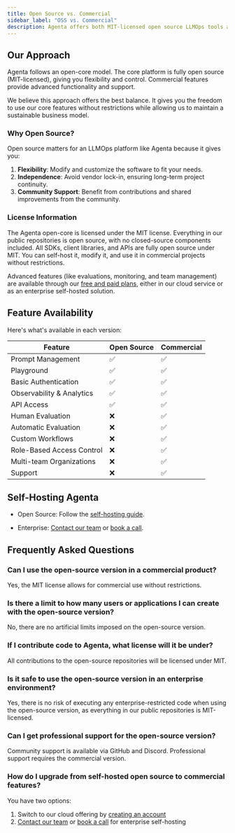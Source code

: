 ```yaml
---
title: Open Source vs. Commercial
sidebar_label: "OSS vs. Commercial"
description: Agenta offers both MIT-licensed open source LLMOps tools and commercial features. Compare self-hosting options, feature availability, and licensing details.
---
```


## Our Approach

Agenta follows an open-core model. The core platform is fully open source (MIT-licensed), giving you flexibility and control. Commercial features provide advanced functionality and support.

We believe this approach offers the best balance. It gives you the freedom to use our core features without restrictions while allowing us to maintain a sustainable business model. 

### Why Open Source?

Open source matters for an LLMOps platform like Agenta because it gives you:

1. **Flexibility**: Modify and customize the software to fit your needs.
2. **Independence**: Avoid vendor lock-in, ensuring long-term project continuity.
3. **Community Support**: Benefit from contributions and shared improvements from the community.

### License Information

The Agenta open-core is licensed under the MIT license. Everything in our public repositories is open source, with no closed-source components included. All SDKs, client libraries, and APIs are fully open source under MIT. You can self-host it, modify it, and use it in commercial projects without restrictions.

Advanced features (like evaluations, monitoring, and team management) are available through our [free and paid plans](https://agenta.ai/pricing), either in our cloud service or as an enterprise self-hosted solution.


## Feature Availability

Here's what's available in each version:

| Feature | Open Source | Commercial |
|---------|------------|------------|
| Prompt Management | ✅ | ✅ |
| Playground | ✅ | ✅ |
| Basic Authentication | ✅ | ✅ |
| Observability & Analytics | ✅ | ✅ |
| API Access | ✅ | ✅ |
| Human Evaluation | ❌ | ✅ |
| Automatic Evaluation | ❌ | ✅ |
| Custom Workflows | ❌ | ✅ |
| Role-Based Access Control | ❌ | ✅ |
| Multi-team Organizations | ❌ | ✅ |
| Support | ❌ | ✅ |

## Self-Hosting Agenta

- Open Source: Follow the [self-hosting guide](/self-host/quick-start).

- Enterprise: [Contact our team](mailto:team@agenta.ai) or [book a call](https://cal.com/mahmoud-mabrouk-ogzgey/demo).

## Frequently Asked Questions

### Can I use the open-source version in a commercial product?
Yes, the MIT license allows for commercial use without restrictions.

### Is there a limit to how many users or applications I can create with the open-source version?
No, there are no artificial limits imposed on the open-source version.

### If I contribute code to Agenta, what license will it be under?
All contributions to the open-source repositories will be licensed under MIT.

### Is it safe to use the open-source version in an enterprise environment?
Yes, there is no risk of executing any enterprise-restricted code when using the open-source version, as everything in our public repositories is MIT-licensed.

### Can I get professional support for the open-source version?
Community support is available via GitHub and Discord. Professional support requires the commercial version.

### How do I upgrade from self-hosted open source to commercial features?
You have two options:
1. Switch to our cloud offering by [creating an account](https://app.agenta.ai)
2. [Contact our team](mailto:team@agenta.ai) or [book a call](https://cal.com/mahmoud-mabrouk-ogzgey/demo) for enterprise self-hosting